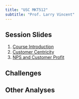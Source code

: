 ```yaml
---
title: "USC MKT512"
subtitle: "Prof. Larry Vincent"
---
```


## Session Slides

1. [Course Introduction](https://m512-01-231-intro-77f892.netlify.app/)
2. [Customer Centricity](https://m512-02-231-custcentricity-d04f20.netlify.app/)
3. [NPS and Customer Profit](https://m512-03-nps-56ef92.netlify.app/)

## Challenges

## Other Analyses

